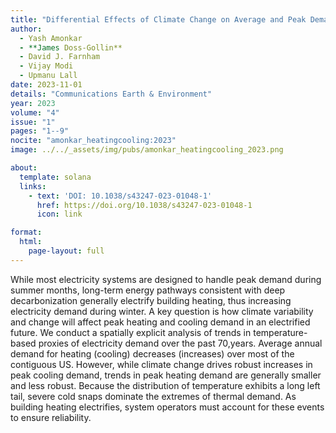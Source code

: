 ```yaml
---
title: "Differential Effects of Climate Change on Average and Peak Demand for Heating and Cooling Across the Contiguous USA"
author:
  - Yash Amonkar
  - **James Doss-Gollin**
  - David J. Farnham
  - Vijay Modi
  - Upmanu Lall
date: 2023-11-01
details: "Communications Earth & Environment"
year: 2023
volume: "4"
issue: "1"
pages: "1--9"
nocite: "amonkar_heatingcooling:2023"
image: ../../_assets/img/pubs/amonkar_heatingcooling_2023.png

about:
  template: solana
  links:
    - text: 'DOI: 10.1038/s43247-023-01048-1'
      href: https://doi.org/10.1038/s43247-023-01048-1
      icon: link

format:
  html:
    page-layout: full
---
```


While most electricity systems are designed to handle peak demand during summer months, long-term energy pathways consistent with deep decarbonization generally electrify building heating, thus increasing electricity demand during winter. A key question is how climate variability and change will affect peak heating and cooling demand in an electrified future. We conduct a spatially explicit analysis of trends in temperature-based proxies of electricity demand over the past 70\,years. Average annual demand for heating (cooling) decreases (increases) over most of the contiguous US. However, while climate change drives robust increases in peak cooling demand, trends in peak heating demand are generally smaller and less robust. Because the distribution of temperature exhibits a long left tail, severe cold snaps dominate the extremes of thermal demand. As building heating electrifies, system operators must account for these events to ensure reliability.

:::{#bibliography}
:::